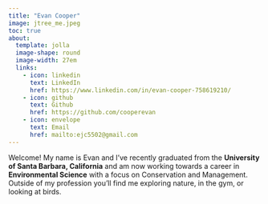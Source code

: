 ```yaml
---
title: "Evan Cooper"
image: jtree_me.jpeg
toc: true
about: 
  template: jolla
  image-shape: round
  image-width: 27em
  links:
    - icon: linkedin
      text: LinkedIn
      href: https://www.linkedin.com/in/evan-cooper-758619210/
    - icon: github
      text: Github
      href: https://github.com/cooperevan
    - icon: envelope
      text: Email
      href: mailto:ejc5502@gmail.com
---
```


Welcome! My name is Evan and I've recently graduated from the **University of Santa Barbara, California** and am now working towards a career in **Environmental Science** with a focus on Conservation and Management. Outside of my profession you'll find me exploring nature, in the gym, or looking at birds.
